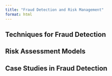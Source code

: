 ```yaml
---
title: "Fraud Detection and Risk Management"
format: html
---
```


## Techniques for Fraud Detection 



## Risk Assessment Models 



## Case Studies in Fraud Detection 